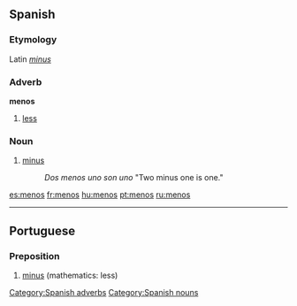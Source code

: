 ==Spanish==
===Etymology===
Latin ''[[minus]]''

===Adverb===
'''menos'''
# [[less]]
===Noun===
# [[minus]]
#: ''Dos menos uno son uno'' "Two minus one is one."
[[Category:Spanish adverbs]]
[[Category:Spanish nouns]]

[[es:menos]]
[[fr:menos]]
[[hu:menos]]
[[pt:menos]]
[[ru:menos]]

----
{{rfc-auto|sort languages}}
==Portuguese==

===Preposition===
{{infl|pt|preposition}}

# [[minus]] (mathematics: less)

{{tbot entry|Portuguese|minus|2008|April|pt}}